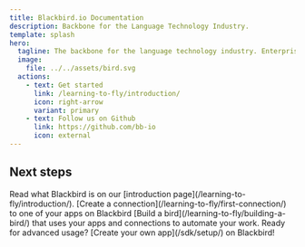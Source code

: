 ```yaml
---
title: Blackbird.io Documentation
description: Backbone for the Language Technology Industry.
template: splash
hero:
  tagline: The backbone for the language technology industry. Enterprise-scale automation and orchestration with a simple no-code/low-code platform.
  image:
    file: ../../assets/bird.svg
  actions:
    - text: Get started
      link: /learning-to-fly/introduction/
      icon: right-arrow
      variant: primary
    - text: Follow us on Github
      link: https://github.com/bb-io
      icon: external
---
```



## Next steps

<CardGrid stagger>
  <Card title="Let's Introduce Ourselves" icon="rocket">
    Read what Blackbird is on our [introduction page](/learning-to-fly/introduction/).
  </Card>
  <Card title="Create a Connection" icon="setting">
    [Create a connection](/learning-to-fly/first-connection/) to one of your apps on Blackbird
  </Card>
  <Card title="Build a Bird" icon="random">
    [Build a bird](/learning-to-fly/building-a-bird/) that uses your apps and connections to automate your work.
  </Card>
  <Card title="Develop Custom Blackbird Apps" icon="laptop">
    Ready for advanced usage? [Create your own app](/sdk/setup/) on Blackbird!
  </Card>
</CardGrid>
